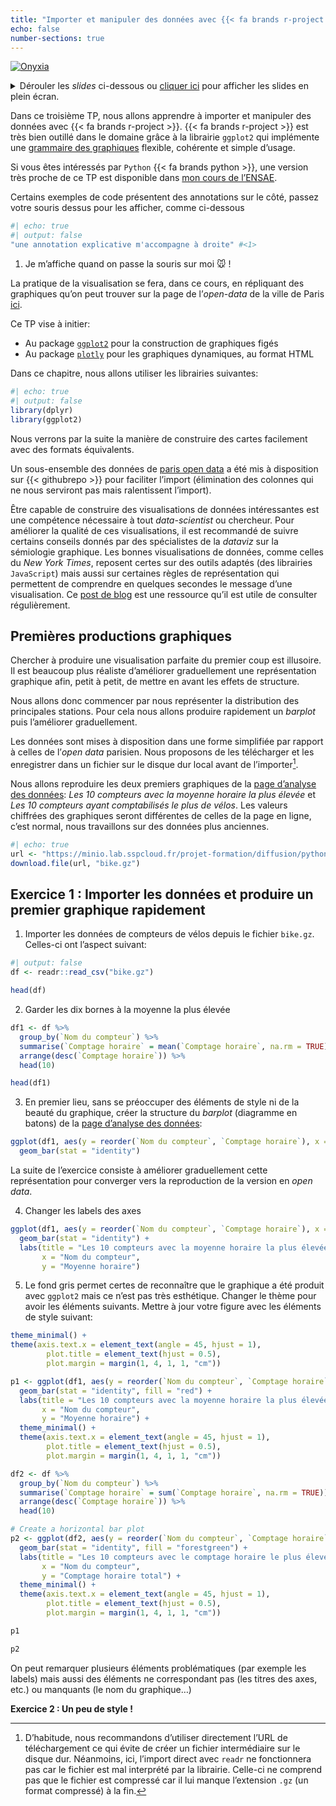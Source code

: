 ```yaml
---
title: "Importer et manipuler des données avec {{< fa brands r-project >}}"
echo: false
number-sections: true
---
```


::: {.badge}
<a href="https://datalab.sspcloud.fr/launcher/ide/rstudio?autoLaunch=true&init.personalInit=«https%3A%2F%2Fraw.githubusercontent.com%2Flinogaliana%2Fr-geographie%2Fmain%2Fsspcloud%2Finit.sh»&networking.user.enabled=true&onyxia.friendlyName=«rstudio-cours-ENS»" target="_blank" rel="noopener"><img src="https://img.shields.io/badge/Tester%20via%20SSP%20cloud%20-%20SSPCloud?logo=R&labelColor=black&color=%231965b8" alt="Onyxia"></a><br>
:::

<details>
<summary>
Dérouler les _slides_ ci-dessous ou [cliquer ici](/slides/wrangling.qmd)
pour afficher les slides en plein écran.
</summary>


``` .yaml
```

</details>


Dans ce troisième TP,
nous allons apprendre à importer et
manipuler des données avec
{{< fa brands r-project >}}. {{< fa brands r-project >}} est
très bien outillé dans le domaine grâce à la librairie
`ggplot2` qui implémente
une [grammaire des graphiques](https://fr.wikibooks.org/wiki/Programmer_en_R/Comprendre_la_grammaire_des_graphiques)
flexible, cohérente et simple d'usage. 

Si vous êtes intéressés par `Python` {{< fa brands python >}},
une version très proche de ce TP est disponible dans [mon cours de l'ENSAE](https://pythonds.linogaliana.fr/content/manipulation/02b_pandas_TP.html).


::: {.callout-note}

Certains exemples de code présentent des annotations sur le côté,
passez votre souris dessus pour les afficher, comme ci-dessous

```r
#| echo: true
#| output: false
"une annotation explicative m'accompagne à droite" #<1>
```
1. Je m'affiche quand on passe la souris sur moi 🐭 !

:::

La pratique de la visualisation se fera, dans ce cours, en répliquant des graphiques qu'on peut trouver sur
la page de l'*open-data* de la ville de Paris 
[ici](https://opendata.paris.fr/explore/dataset/comptage-velo-donnees-compteurs/information/?disjunctive.id_compteur&disjunctive.nom_compteur&disjunctive.id&disjunctive.name).


Ce TP vise à initier:

* Au package [`ggplot2`](https://ggplot2.tidyverse.org/) pour la construction de graphiques figés
* Au package [`plotly`](https://plotly.com/r/) pour les graphiques 
dynamiques, au format HTML

Dans ce chapitre, nous allons utiliser les librairies suivantes:

```r
#| echo: true
#| output: false
library(dplyr)
library(ggplot2)
```

Nous verrons par la suite la manière de construire des cartes facilement avec
des formats équivalents.

Un sous-ensemble des données de [paris open data](https://opendata.paris.fr/explore/dataset/comptage-velo-donnees-compteurs/information/?disjunctive.id_compteur&disjunctive.nom_compteur&disjunctive.id&disjunctive.name) a été mis à disposition
sur {{< githubrepo >}} pour faciliter l'import (élimination des colonnes
qui ne nous serviront pas mais ralentissent l'import).


Être capable de construire des visualisations de données
intéressantes est une compétence nécessaire à tout
_data-scientist_ ou chercheur. Pour améliorer
la qualité de ces visualisations, il est recommandé
de suivre certains conseils donnés par des spécialistes
de la _dataviz_ sur la sémiologie graphique.
Les bonnes visualisations de données, comme celles du _New York Times_,
reposent certes sur des outils adaptés (des librairies `JavaScript`)
mais aussi sur certaines règles de représentation qui permettent
de comprendre en quelques secondes le message d'une visualisation.
Ce [post de blog](https://blog.datawrapper.de/text-in-data-visualizations/?utm_source=substack&utm_medium=email)
est une ressource qu'il est utile de consulter régulièrement. 


## Premières productions graphiques

Chercher à produire une visualisation parfaite du premier coup est
illusoire. Il est beaucoup plus réaliste d'améliorer graduellement 
une représentation graphique afin, petit à petit, de mettre en 
avant les effets de structure. 

Nous allons donc commencer par nous représenter la distribution
des principales stations. Pour cela nous allons produire
rapidement un _barplot_ puis l'améliorer graduellement. 

Les données sont mises à disposition dans une forme simplifiée par
rapport à celles de l'_open data_ parisien. Nous proposons
de les télécharger et les enregistrer dans un fichier sur le disque
dur local avant de l'importer[^1].


Nous allons reproduire les deux premiers graphiques de la
[page d'analyse des données](https://opendata.paris.fr/explore/dataset/comptage-velo-donnees-compteurs/dataviz/?disjunctive.id_compteur&disjunctive.nom_compteur&disjunctive.id&disjunctive.name):
*Les 10 compteurs avec la moyenne horaire la plus élevée* et *Les 10 compteurs ayant comptabilisés le plus de vélos*. Les valeurs chiffrées des graphiques seront différentes de celles de la page en ligne, c'est normal, nous travaillons sur des données plus anciennes. 


[^1]: D'habitude, nous recommandons d'utiliser directement l'URL 
de téléchargement ce qui évite de créer un fichier intermédiaire
sur le disque dur. Néanmoins, ici, l'import direct avec `readr`
ne fonctionnera pas car le fichier est mal interprété par la
librairie. Celle-ci ne comprend pas que le fichier est compressé car
il lui manque l'extension `.gz` (un format compressé) à la fin. 

```r
#| echo: true
url <- "https://minio.lab.sspcloud.fr/projet-formation/diffusion/python-datascientist/bike.csv"
download.file(url, "bike.gz")
```

::: {.callout-tip}
## Exercice 1 : Importer les données et produire un premier graphique rapidement

1. Importer les données de compteurs de vélos depuis le fichier `bike.gz`.
Celles-ci ont l'aspect suivant:

```r
#| output: false
df <- readr::read_csv("bike.gz")
```

```r
head(df)
```

2. Garder les dix bornes à la moyenne la plus élevée 

```r
df1 <- df %>%
  group_by(`Nom du compteur`) %>%
  summarise(`Comptage horaire` = mean(`Comptage horaire`, na.rm = TRUE)) %>%
  arrange(desc(`Comptage horaire`)) %>%
  head(10)
```

```r
head(df1)
```

3. En premier lieu, sans se préoccuper des éléments de style ni de la beauté
du graphique, créer la structure du _barplot_ (diagramme en batons) de la
[page d'analyse des données](https://opendata.paris.fr/explore/dataset/comptage-velo-donnees-compteurs/dataviz/?disjunctive.id_compteur&disjunctive.nom_compteur&disjunctive.id&disjunctive.name):


```r
ggplot(df1, aes(y = reorder(`Nom du compteur`, `Comptage horaire`), x = `Comptage horaire`)) +
  geom_bar(stat = "identity")
```

La suite de l'exercice consiste à améliorer graduellement cette représentation
pour converger vers la reproduction de la version en _open data_. 

4. Changer les labels des axes

```r
ggplot(df1, aes(y = reorder(`Nom du compteur`, `Comptage horaire`), x = `Comptage horaire`)) +
  geom_bar(stat = "identity") + 
  labs(title = "Les 10 compteurs avec la moyenne horaire la plus élevée",
       x = "Nom du compteur",
       y = "Moyenne horaire")
```

5. Le fond gris permet certes de reconnaître que le graphique a été
produit avec `ggplot2` mais ce n'est pas très esthétique. Changer le thème pour avoir
les éléments suivants. Mettre à jour votre figure avec les éléments de style
suivant:

```r
theme_minimal() +
theme(axis.text.x = element_text(angle = 45, hjust = 1),
        plot.title = element_text(hjust = 0.5),
        plot.margin = margin(1, 4, 1, 1, "cm"))
```

```r
p1 <- ggplot(df1, aes(y = reorder(`Nom du compteur`, `Comptage horaire`), x = `Comptage horaire`)) +
  geom_bar(stat = "identity", fill = "red") +
  labs(title = "Les 10 compteurs avec la moyenne horaire la plus élevée",
       x = "Nom du compteur",
       y = "Moyenne horaire") +
  theme_minimal() +
  theme(axis.text.x = element_text(angle = 45, hjust = 1),
        plot.title = element_text(hjust = 0.5),
        plot.margin = margin(1, 4, 1, 1, "cm"))
```

```r
df2 <- df %>%
  group_by(`Nom du compteur`) %>%
  summarise(`Comptage horaire` = sum(`Comptage horaire`, na.rm = TRUE)) %>%
  arrange(desc(`Comptage horaire`)) %>%
  head(10)

# Create a horizontal bar plot
p2 <- ggplot(df2, aes(y = reorder(`Nom du compteur`, `Comptage horaire`), x = `Comptage horaire`)) +
  geom_bar(stat = "identity", fill = "forestgreen") +
  labs(title = "Les 10 compteurs avec le comptage horaire le plus élevé (total)",
       x = "Nom du compteur",
       y = "Comptage horaire total") +
  theme_minimal() +
  theme(axis.text.x = element_text(angle = 45, hjust = 1),
        plot.title = element_text(hjust = 0.5),
        plot.margin = margin(1, 4, 1, 1, "cm"))
```

```r
p1
```

```r
p2
```

:::


On peut remarquer plusieurs éléments problématiques (par exemple les labels) mais
aussi des éléments ne correspondant pas (les titres des axes, etc.) ou 
manquants (le nom du graphique...)

::: {.callout-tip}
**Exercice 2 : Un peu de style !**
:::


